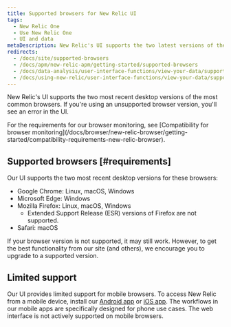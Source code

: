 ```yaml
---
title: Supported browsers for New Relic UI
tags:
  - New Relic One
  - Use New Relic One
  - UI and data
metaDescription: New Relic's UI supports the two latest versions of the most common browsers. This doc covers which specific versions and operating systems we support.
redirects:
  - /docs/site/supported-browsers
  - /docs/apm/new-relic-apm/getting-started/supported-browsers
  - /docs/data-analysis/user-interface-functions/view-your-data/supported-browsers-new-relics-ui
  - /docs/using-new-relic/user-interface-functions/view-your-data/supported-browsers-new-relics-ui
---
```


New Relic's UI supports the two most recent desktop versions of the most common browsers. If you're using an unsupported browser version, you'll see an error in the UI.

<Callout variant="tip">
  For the requirements for our browser monitoring, see [Compatibility for browser monitoring](/docs/browser/new-relic-browser/getting-started/compatibility-requirements-new-relic-browser).
</Callout>

## Supported browsers [#requirements]

Our UI supports the two most recent desktop versions for these browsers:

* Google Chrome: Linux, macOS, Windows
* Microsoft Edge: Windows
* Mozilla Firefox: Linux, macOS, Windows
  * Extended Support Release (ESR) versions of Firefox are not supported.
* Safari: macOS

If your browser version is not supported, it may still work. However, to get the best functionality from our site (and others), we encourage you to upgrade to a supported version.

## Limited support

Our UI provides limited support for mobile browsers. To access New Relic from a mobile device, install our [Android app](/docs/mobile-apps/new-relic-android-app/features/new-relic-android-app) or [iOS app](/docs/mobile-apps/new-relic-ios-app/features/new-relic-ios-app). The workflows in our mobile apps are specifically designed for phone use cases. The web interface is not actively supported on mobile browsers.
